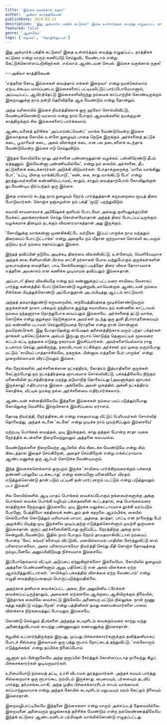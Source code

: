```yaml
---
title: 'இம்சை வருங்கால் நகுக!'
author: 'அகிலா கார்த்திகேயன்'
publishDate: 2024-03-21
description: 'இது அக்மார்க் பக்திக் கட்டுரை! இதை உள்ளர்த்தம் வைத்து எழுதப்பட்ட நாத்திகக் கட்டுரை என்று...'
featured: false
genre: 'ஆன்மீகம்'
tags: ['சமூகம்', 'தொழில்நுட்பம்']
---
```


இது அக்மார்க் பக்திக் கட்டுரை! இதை உள்ளர்த்தம் வைத்து எழுதப்பட்ட நாத்திகக் கட்டுரை என்று யாரும் கணிப்பீடு செய்துவிட வேண்டாம் என்று கேட்டுக்கொள்ளப்படுகிறார்கள். எல்லாம் ஆண்டவன் செயல்.
இம்சை வருங்கால் நகுக!

---அகிலா காத்திகேயன்

'எத்தனை கோடி இம்சைகள் வைத்தாய் எங்கள் இறைவா' என்று நமக்கெல்லாம் ஏற்படக்கூடிய வாய்ப்புடைய இம்சைகளைப் பட்டியலிட்டுப் பார்ப்போமேயானால், அப்படிப்பட்ட ஆயிரத்தெட்டு இம்சைகளிலிருந்து நம்மைக் காப்பாற்றிக் கொண்டிருக்கும் இறைவனுக்கு நாம் நன்றி தெரிவித்தே ஆக வேண்டும் என்று தோன்றும்.

அந்த வரிசையில் இம்சை நிவர்த்திக்காக ஒரு ஹலோ சொல்லிவிட்டு, வேண்டிக்கொண்டு வரலாம் என்று நாம் போகும் ஆலயங்களில் நமக்குமுன் காத்திருக்கும் சில இம்சைகளைப் பார்க்கலாம்.

ஆண்டவனைத் தரிசிக்க 'அப்பாய்ன்ட்மென்ட்' வாங்க வேண்டுமென்ற இம்சை இல்லாததை கோயில் உள்ளே நுழையும் பாதை நெடுக இருக்கும் அர்ச்சனைத் தட்டுக் கடை, பூமாலைக் கடை, அகல் விளக்குக் கடை என பல தடைகளைக் கடந்தாக வேண்டுமென்ற இம்சை ஈடு செய்துவிடும்.

'இந்தக் கோயில்லே நாலு அர்ச்சனை பண்ணறதுதான் வழக்கம். பன்னிரெண்டு தீபம் ஏத்தணும். இல்லேன்னா புண்ணியமில்லே', என்று நம் கையில் அர்ச்சனை, தீப தட்டுகளைக் கடைக்காரர்கள் அடுக்கி விடுவார்கள்.
போதாக்குறைக்கு 'மாலை வாங்கினு போ', 'உப்பு, மிளகு வாங்கிப்போடு', 'கண், கை, காது வாங்கிட்டு போ' என்று துரத்துபவர்களின் கண்ணில்படாமல், காதும், காதும் வைத்தாற்போல் கோவிலுக்குள் ஓடவேண்டிய நிர்ப்பந்தம் ஒரு இம்சை.

இதை எல்லாம் கடந்து நாம் நுழையும் நேரம் பார்த்துத்தான் கருவறையை மூடித் திரை போடுவார்கள். கொஞ்ச நஞ்சமுள்ள நம் பக்தி 'மூடு' பறந்துவிடும்.

சுவாமி சாவகாசமாக அபிஷேகக் குளியல் போடவோ அல்லது குளியலுக்குப்பின் மேக்கப் அலங்காரங்கள் செய்து கொள்ளவோதான் அந்தத் திரை போடப்பட்டிருக்கும். வழக்கமாக தினமும் நடக்கும் விவகாரமாகத்தான் அது இருக்கும்.

'கோயிலுக்கு வாங்கன்னா முணகிக்கிட்டே வர்றீங்க. இப்பப் பாருங்க நாம வந்ததும் திரையைப் போட்டுட்டாங்க' என்று அதையே நம் மீதான குற்றமாகச் சொல்லி கூடவரும் குடும்ப நபர் நம்மை சதாய்ப்பதும் இம்சை.

இந்தத் தவிப்பின் நடுவே அடிக்கடி திரையை விலக்கிவிட்டு, உள்ளேயும், வெளியேயுமாக அந்தக் கால சினிமாவின் பிரசவ காட்சி நர்ஸுகள் போல வந்துபோகும் குருக்கள்களின் முகபாவத்தை வைத்தோ, பாடி லேங்வேஜைப் படித்தோ திரை விலக தோராயமாக எத்தனை அவகாசம் என கணிக்க முடியாமல் தவிப்பதும் இம்சைதான்.

அப்பாடா! திரை விலகியதே என்று நம் கண்ணுக்குப் பட்டவரை சாமியை லேசாகப் பார்த்து கன்னத்தில் போட்டுக்கொண்டு கழன்றுவிடலாமென்றால் ஆண்டவன் நம்மை சிக்கென பிடித்துக்கொண்டு அப்போதுதான் அடம்பிடித்து ஆட்டம் காட்டுவார்.

அந்தத் தம்மாத்தூண்டு கருவறையில், நைவேத்தியத்தை மூடிக்கொண்டுவரும் குருக்கள்கள் நாலா பக்கமும் நந்தியாக சூழ்ந்து சுவாமியை நம் கண்ணில் காட்டாமல் நம்மை நந்தனாராக நொந்துபோக வைப்பதும் இம்சையே.
அர்ச்சனைத் தட்டு வாங்க, கொடுக்க என்று குறுக்கும் நெடுக்குமாக அவர்கள் நடந்து ஒரு துளி தீபாராதனையையும் நம் கண்ணில் படாமல் செய்துவிடுவதை ரோதனை என்று நான் சொன்னால் தவறென்பீர்கள்.
இது போதாதென்று ஸ்பெஷல் தரிசனத்திற்காக வரும் பந்தா பக்தர்கள் தாங்கள் டிக்கெட்டுக்காக அல்பம் இருபது ரூபாய் கொடுத்த தெனாவட்டில் மூலவரை கட்டம் கட்டி குத்தகை எடுத்து நகராமல் இம்சிப்பார்கள்.
அவர்களையெல்லாம் ராஜ உபசாரம் செய்து அங்கிருந்து, நகரவிடாமல் ரட்சிக்கும் அர்ச்சகர் நம் முறை வரும்போது மட்டும் 'சாமியப் பாத்தாச்சில்லே, நகருங்க. பின்னால எத்தனை பேர் பாருங்க' என்று முறையில்லாமல் விரட்டுவதும் இம்சை.

சில நேரங்களில் அர்ச்சனைக்கான நட்சத்திரம், கோத்ரம் இத்யாதிகளை குருக்கள் கேட்கும்போது நம் நட்சத்திரத்தை ஞாபகமாக சொல்லிவிட்டு, பக்கத்திலேயே நிற்கும் மனைவியின் நட்சத்திரத்தை மறந்து தடுமாறித் தொலைப்பது (அவளுக்கும் ஞாபகம் இருக்காது) எதிர்பாராத இம்சை. அங்கேயே அவள் முகத்தில் அக்னி நட்சத்திரம் கொதிக்க, வீட்டில் நமக்கு நல்ல அர்ச்சனையை எதிர்பார்க்கலாம்.

ஆண்டவன் சன்னதியிலேயே இத்தனை இம்சைகள் நம்மை பயப் படுத்தும்போது கோயிலுக்கு வெளியே இசகுபிசகாக இம்சிப்பவை ஏராளம்.

தோஷ நிவர்த்தி, நேர்த்திக்கடன் என்று எதையாவது வீட்டுப் பெரியவர்கள் சொல்லித் தொலைத்து, அந்தக் கடனை 'கடனே' என்று முடிக்க நாம் முயற்சிப்பதும் இம்சையே!

மற்றபடி பொங்கல் வைத்தல், முடி இறக்குதல், காது குத்தல் போன்ற சாதா வகை நேர்த்திக் கடன்களை நிறைவேற்றுவதும் அத்தனை சுலபமல்ல.

வேண்டுதல்களை நிறைவேற்ற ஆபீஸில் லீவ் கிடைக்க வேண்டுமே என்று லீவ் கிடைத்தால் இதைச் செய்கிறேன், அதைச் செய்கிறேன் என்று எக்ஸ்ட்ராவாக ஆண்டவனுக்கு ஒரு ஆஃபர் கொடுக்க வேண்டிவரும்.

இந்த இம்சைகளெல்லாம் ஒருபுறம் இருக்க 'சாமியை பார்க்கிறவரைக்கும் பச்சைத் தண்ணி பல்லுலே படக்கூடாது' என்று கணவனோ மனைவியோ விரதம் எடுத்துக்கொண்டு தான் படும் பட்டினி தன் பார்ட்னரும் படட்டும் என்று படுத்துவதும் படா இம்சை!

சில கோயில்களில் ஆடி மாதப் பொங்கல் வைக்கப்போகும் நங்கையர்களுக்கு அங்கு பொங்கல் வைக்க பொங்கி வழியும் பக்தைகளின் கூட்டத்தால், தை பொங்கல்வரை காத்திருக்க நேருவதும் இம்சையே.
முடி இறக்க வலுக்கட்டாயமாக தூக்கி வரப்படும் பேரனோ, பேத்தியோ கத்தியைக் கண்டதும் தன் கதறலை ஆரம்பிக்க, கையில் செல்போனை கொடுத்தும் மசியாமல் மாமா, அத்தை, தாத்தா, பாட்டி என நாலைந்து பேர் அமுக்கிப் பிடித்து முடி இறக்கலை முடிப்பதற்கு எடுத்துக்கொள்ளும் முயற்சி ஒருவகை இம்சைதான்.
குரூப் அர்ச்சனையின்போது குறிப்பிட்ட நேரத்திற்கு அங்கு நாம் சென்றுவிடவேண்டும். இதில் நாம் போகும் நேரம் தாமதமாகிவிட்டால் நம்மைப் போன்ற 'லேட் கம்மர்'களையும் விட்டுவிட மனமில்லாமல் பாதியில் சேர்த்துவிட்டு கால் பரிகாரமாகவோ, அரை பரிகாரமாகவோ நிவர்த்தி செய்து மீதி கொஞ்ச தோஷத்தை நம்முடனேயே அனுப்பிவிடுவது நிச்சயமாக இம்சையே.

இப்போதெல்லாம் வீட்டில் அடுப்பை ஏற்றுகிறார்களோ இல்லையோ, கோயிலில் நுழையும் அத்தனை பெண்மணிகளும் ஆறு, பதினெட்டு என அகல் விளக்கை ஏற்ற ஆரம்பித்துவிட்டார்கள். 'சாமிக்குப் பக்கத்தில் விளக்கை ஏற்ற வேண்டாம்' என்று எழுதி வைத்திருப்பதையும் பொருட்படுத்துவதில்லை.

அதற்காக தனியாக வைக்கப்பட்ட அகல, நீள அலுமினிய ட்ரேக்கள் வைக்கப்பட்டிருந்தாலும், அவைகள் ஏற்கனவே ஆக்குபை ஆகியிருக்கும் நிலையில், 'இந்தாங்க கையிலே வைச்சுட்டு இங்கேயே அணையற மட்டும் நில்லுங்க. நான் மூணு சுத்து சுத்திட்டு வந்துடறேன்' என்று பத்தினிகள் தமது கணவன்மார்களை பாவை விளக்காக நிற்கவைத்துப் போவதும் இம்சையே.

கொண்டு செல்லும் தீபங்களை அந்தந்த கடவுளிடம் வைக்கும்வரை காற்று வந்து அணைத்துவிடாமல் காபந்து பண்ணுவதும் கணவனுக்கு இம்சைதான்.

க்யூவில் உட்கார்ந்திருக்கும் இருபது, முப்பது பிச்சைக்காரர்களுக்கும் தனித்தனியாகப் போடச் சில்லறை இல்லாமல் ஒரு பத்து ரூபாய் நோட்டைத் தந்துவிட்டு, 'எல்லோரும் எடுத்துக்கங்க' என்று தப்பிக்க நினைப்போம்.

ஆனால் நம் பின்னாலேயே அந்த குரூப்பில் சேர்த்துக் கொள்ளப்படாத நாலைந்து கிழப் பிச்சைக்காரர்கள் ஓடிவருவார்கள்.

உரிமையோடு நம்மைத் தட்டி, உரசி விடாமல் துரத்துவார்கள். அந்தச் சமயம் பார்த்து சில்லறையாக ஒரு ரூபாய்கூட நம்மிடம் இருக்காது. பையையும், பர்ஸையும் தடவிப் பார்த்து, தர்மசங்கடமாகி, அந்த முதிய பிச்சைக்காரரிடம் சாபம் வாங்காமல் காப்பாற்றுவாயாக என்று அந்தக் கோயில் கடவுளிடம் மறுபடியும் வரம் கேட்கும் நிலையும் இம்சைதான்.

இறைவழிபாட்டிலேயே இத்தனை இம்சைகளா என்று யாரும் அச்சப்படத் தேவையில்லை.
இறைவனை அனைவரும் ஒழுங்காகத் தரிசிக்க வேண்டும் என்ற நல்லெண்ணத்திலேயே இந்தக் கட்டுரை ஆண்டவனிடம் பர்மிஷன் வாங்கிக்கொண்டு எழுதப்பட்டது.
